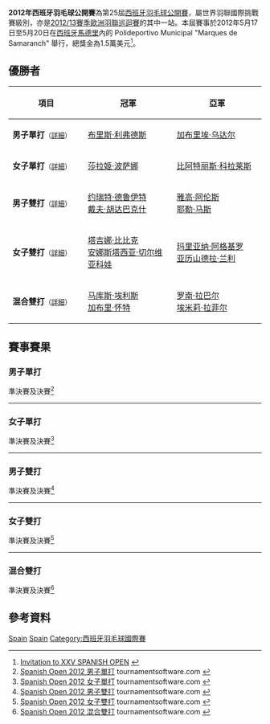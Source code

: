 {{noteTA|G1=Badminton}}
{{infobox badminton event
|name           = 2012年西班牙羽毛球公開賽
|image          = 
|size           = 
|caption        =
|dates          = 2012年5月17日－5月20日
|number_edition = 第25屆
|level          = 4A
|prize_money    = 1.5萬美元
|location       = {{ESP}}[[馬德里|馬德里]]
|venue          = Polideportivo Municipal "Marques de Samaranch"
|previous       = 2011年西班牙羽毛球公開賽 
|next           = 2013年西班牙羽毛球公開賽
}}
'''2012年西班牙羽毛球公開賽'''為第25屆[[西班牙羽毛球公開賽|西班牙羽毛球公開賽]]，屬世界羽聯國際挑戰賽級別，亦是[[2012/13賽季歐洲羽聯巡迴賽|2012/13賽季歐洲羽聯巡迴賽]]的其中一站。本屆賽事於2012年5月17日至5月20日在[[西班牙|西班牙]][[馬德里|馬德里]]內的 Polideportivo Municipal "Marques de Samaranch" 舉行，總獎金為1.5萬美元<ref>[http://www.bwfbadminton.org/file_download.aspx?id=327714&tid=1 Invitation to XXV SPANISH OPEN] {{Wayback|url=http://www.bwfbadminton.org/file_download.aspx?id=327714&tid=1 |date=20150923221727 }}{{en}}</ref>。

== 優勝者 ==
{| class=wikitable style="font-size:small"
!width="200"|項目
!width="250"|冠軍
!width="250"|亞軍
|-
|'''男子單打'''<small>（[[#男子單打|詳細]]）</small>
|{{flagicon|FRA}} [[布里斯·利弗德斯|布里斯·利弗德斯]]
|{{flagicon|SWE}} [[加布里埃·乌达尔|加布里埃·乌达尔]]
|-
|'''女子單打'''<small>（[[#女子單打|詳細]]）</small>
|{{flagicon|THA}} [[莎拉姬·波萨娜|莎拉姬·波萨娜]]
|{{flagicon|ESP}} [[比阿特丽斯·科拉莱斯|比阿特丽斯·科拉莱斯]]
|-
|'''男子雙打'''<small>（[[#男子雙打|詳細]]）</small>
|{{flagicon|NED}} [[约瑞特·德鲁伊特|约瑞特·德鲁伊特]]<br/>{{flagicon|NED}} [[戴夫·胡达巴克什|戴夫·胡达巴克什]]
|{{flagicon|NED}} [[雅高·阿伦斯|雅高·阿伦斯]]<br/>{{flagicon|NED}} [[耶勒·马斯|耶勒·马斯]]
|-
|'''女子雙打'''<small>（[[#女子雙打|詳細]]）</small>
|{{flagicon|RUS}} [[塔吉娜·比比克|塔吉娜·比比克]]<br/>{{flagicon|RUS}} [[安娜斯塔西亚·切尔维亚科娃|安娜斯塔西亚·切尔维亚科娃]]
|{{flagicon|ENG}} [[玛里亚纳·阿格基罗|玛里亚纳·阿格基罗]]<br/>{{flagicon|ENG}} [[亚历山德拉·兰利|亚历山德拉·兰利]]
|-
|'''混合雙打'''<small>（[[#混合雙打|詳細]]）</small>
|{{flagicon|ENG}} [[马库斯·埃利斯|马库斯·埃利斯]]<br/>{{flagicon|ENG}} [[加布里·怀特|加布里·怀特]]
|{{flagicon|FRA}} [[罗南·拉巴尔|罗南·拉巴尔]]<br/>{{flagicon|FRA}} [[埃米莉·拉菲尔|埃米莉·拉菲尔]]
|}

== 賽事賽果 ==
=== 男子單打 ===
;準決賽及決賽<ref name="MS">[http://www.tournamentsoftware.com/sport/draw.aspx?id=7A6E23EC-4D16-4965-9E58-CCFBF58D88CB&draw=2 Spanish Open 2012 男子單打] tournamentsoftware.com {{en}}</ref>
{{4TeamBracket-Tennis3-v2
| team-width=200
| RD1-seed1=1
| RD1-team1={{flagicon|ESP}} [[巴勃罗·阿维安|巴勃罗·阿维安]]
| RD1-score1-1='''21
| RD1-score1-2=18
| RD1-score1-3=23
| RD1-seed2=PFQ
| RD1-team2='''{{flagicon|SWE}} [[加布里埃·乌达尔|加布里埃·乌达尔]]
| RD1-score2-1=16
| RD1-score2-2='''21
| RD1-score2-3='''25

| RD1-seed3=3
| RD1-team3='''{{flagicon|FRA}} [[布里斯·利弗德斯|布里斯·利弗德斯]]
| RD1-score3-1='''21
| RD1-score3-2='''21
| RD1-score3-3=
| RD1-seed4=7
| RD1-team4={{flagicon|DEN}} [[乔希姆·佩尔森|乔希姆·佩尔森]]
| RD1-score4-1=19
| RD1-score4-2=13
| RD1-score4-3=

| RD2-seed1=PFQ
| RD2-team1={{flagicon|SWE}} [[加布里埃·乌达尔|加布里埃·乌达尔]]
| RD2-score1-1=14
| RD2-score1-2='''24
| RD2-score1-3=18
| RD2-seed2=3
| RD2-team2='''{{flagicon|FRA}} [[布里斯·利弗德斯|布里斯·利弗德斯]]
| RD2-score2-1='''21
| RD2-score2-2=12
| RD2-score2-3='''21
}}
----

=== 女子單打 ===
;準決賽及決賽<ref name="WS">[http://www.tournamentsoftware.com/sport/draw.aspx?id=7A6E23EC-4D16-4965-9E58-CCFBF58D88CB&draw=4 Spanish Open 2012 女子單打] tournamentsoftware.com {{en}}</ref>
{{4TeamBracket-Tennis3-v2
| team-width=200
| RD1-seed1=1
| RD1-team1={{flagicon|ESP}} [[卡罗列娜·马琳|卡罗列娜·马琳]]
| RD1-score1-1=18
| RD1-score1-2='''21
| RD1-score1-3=21
| RD1-seed2=3
| RD1-team2='''{{flagicon|THA}} [[莎拉姬·波萨娜|莎拉姬·波萨娜]]
| RD1-score2-1='''21
| RD1-score2-2=19
| RD1-score2-3='''23

| RD1-seed3=8
| RD1-team3='''{{flagicon|ESP}} [[比阿特丽斯·科拉莱斯|比阿特丽斯·科拉莱斯]]
| RD1-score3-1='''21
| RD1-score3-2='''21
| RD1-score3-3=
| RD1-seed4=5
| RD1-team4={{flagicon|GRE}} [[安妮·哈尔德·延森|安妮·哈尔德·延森]]
| RD1-score4-1=14
| RD1-score4-2=18
| RD1-score4-3=

| RD2-seed1=3
| RD2-team1='''{{flagicon|THA}} [[莎拉姬·波萨娜|莎拉姬·波萨娜]]
| RD2-score1-1='''21
| RD2-score1-2=13
| RD2-score1-3='''21
| RD2-seed2=8
| RD2-team2={{flagicon|ESP}} [[比阿特丽斯·科拉莱斯|比阿特丽斯·科拉莱斯]]
| RD2-score2-1=11
| RD2-score2-2='''21
| RD2-score2-3=14
}}
----

=== 男子雙打 ===
;準決賽及決賽<ref name="MD">[http://www.tournamentsoftware.com/sport/draw.aspx?id=7A6E23EC-4D16-4965-9E58-CCFBF58D88CB&draw=6 Spanish Open 2012 男子雙打] tournamentsoftware.com {{en}}</ref>
{{4TeamBracket-Tennis3-v2
| team-width=200
| RD1-seed1=1
| RD1-team1='''{{flagicon|NED}} [[约瑞特·德鲁伊特|约瑞特·德鲁伊特]]<br/> {{flagicon|NED}} [[戴夫·胡达巴克什|戴夫·胡达巴克什]]
| RD1-score1-1='''21
| RD1-score1-2='''22
| RD1-score1-3=
| RD1-seed2=3
| RD1-team2={{flagicon|FRA}} [[罗南·拉巴尔|罗南·拉巴尔]]<br/> {{flagicon|FRA}} [[马蒂亚斯·凯尔|马蒂亚斯·凯尔]]
| RD1-score2-1=16
| RD1-score2-2=20
| RD1-score2-3=

| RD1-seed3=4
| RD1-team3='''{{flagicon|NED}} [[雅高·阿伦斯|雅高·阿伦斯]]<br/> {{flagicon|NED}} [[耶勒·马斯|耶勒·马斯]]
| RD1-score3-1=16
| RD1-score3-2='''23
| RD1-score3-3='''21
| RD1-seed4=
| RD1-team4={{flagicon|ENG}} [[马库斯·埃利斯|马库斯·埃利斯]]<br/> {{flagicon|SCO}} [[保罗·范·里特维德|保罗·范·里特维德]]
| RD1-score4-1='''21
| RD1-score4-2=21
| RD1-score4-3=15

| RD2-seed1=1
| RD2-team1='''{{flagicon|NED}} [[约瑞特·德鲁伊特|约瑞特·德鲁伊特]]<br/> {{flagicon|NED}} [[戴夫·胡达巴克什|戴夫·胡达巴克什]]
| RD2-score1-1='''21
| RD2-score1-2=21
| RD2-score1-3='''21
| RD2-seed2=4
| RD2-team2={{flagicon|NED}} [[雅高·阿伦斯|雅高·阿伦斯]]<br/> {{flagicon|NED}} [[耶勒·马斯|耶勒·马斯]]
| RD2-score2-1=16
| RD2-score2-2='''23
| RD2-score2-3=13
}}
----

=== 女子雙打 ===
;準決賽及決賽<ref name="WD">[http://www.tournamentsoftware.com/sport/draw.aspx?id=7A6E23EC-4D16-4965-9E58-CCFBF58D88CB&draw=7 Spanish Open 2012 女子雙打] tournamentsoftware.com {{en}}</ref>
{{4TeamBracket-Tennis3-v2
| team-width=200
| RD1-seed1=
| RD1-team1={{flagicon|ENG}} [[凯特·罗伯特肖|凯特·罗伯特肖]]<br/> {{flagicon|ENG}} [[加布里·怀特|加布里·怀特]]
| RD1-score1-1=19
| RD1-score1-2='''21
| RD1-score1-3=15
| RD1-seed2=
| RD1-team2='''{{flagicon|ENG}} [[玛里亚纳·阿格基罗|玛里亚纳·阿格基罗]]<br/> {{flagicon|ENG}} [[亚历山德拉·兰利|亚历山德拉·兰利]]
| RD1-score2-1='''21
| RD1-score2-2=18
| RD1-score2-3='''21

| RD1-seed3=
| RD1-team3='''{{nowrap|{{flagicon|RUS}} [[塔吉娜·比比克|塔吉娜·比比克]]<br/> {{flagicon|RUS}} [[安娜斯塔西亚·切尔维亚科娃|安娜斯塔西亚·切尔维亚科娃]]}}
| RD1-score3-1='''21
| RD1-score3-2='''26
| RD1-score3-3=
| RD1-seed4=
| RD1-team4={{flagicon|ENG}} [[劳伦·史密斯|劳伦·史密斯]]<br/> {{flagicon|ENG}} [[珍妮·沃尔沃克|珍妮·沃尔沃克]]
| RD1-score4-1=17
| RD1-score4-2=24
| RD1-score4-3=

| RD2-seed1=
| RD2-team1={{flagicon|ENG}} [[玛里亚纳·阿格基罗|玛里亚纳·阿格基罗]]<br/> {{flagicon|ENG}} [[亚历山德拉·兰利|亚历山德拉·兰利]]
| RD2-score1-1='''21
| RD2-score1-2=16
| RD2-score1-3=18
| RD2-seed2=
| RD2-team2='''{{nowrap|{{flagicon|RUS}} [[塔吉娜·比比克|塔吉娜·比比克]]<br/> {{flagicon|RUS}} [[安娜斯塔西亚·切尔维亚科娃|安娜斯塔西亚·切尔维亚科娃]]}}
| RD2-score2-1=12
| RD2-score2-2='''21
| RD2-score2-3='''21
}}
----

=== 混合雙打 ===
;準決賽及決賽<ref name="XD">[http://www.tournamentsoftware.com/sport/draw.aspx?id=7A6E23EC-4D16-4965-9E58-CCFBF58D88CB&draw=9 Spanish Open 2012 混合雙打] tournamentsoftware.com {{en}}</ref>
{{4TeamBracket-Tennis3-v2
| team-width=200
| RD1-seed1=
| RD1-team1={{flagicon|ENG}} [[加里·福克斯|加里·福克斯]]<br/> {{flagicon|ENG}} [[萨曼塔·沃德|萨曼塔·沃德]]
| RD1-score1-1=20
| RD1-score1-2=11
| RD1-score1-3=
| RD1-seed2=
| RD1-team2='''{{flagicon|FRA}} [[罗南·拉巴尔|罗南·拉巴尔]]<br/> {{flagicon|FRA}} [[埃米莉·拉菲尔|埃米莉·拉菲尔]]
| RD1-score2-1='''22
| RD1-score2-2='''21
| RD1-score2-3=

| RD1-seed3=
| RD1-team3={{nowrap|{{flagicon|DEN}} [[安德斯·斯考劳普·拉斯姆森|安德斯·斯考劳普·拉斯姆森]]<br/> {{flagicon|DEN}} [[萨拉·蒂格森|萨拉·蒂格森]]}}
| RD1-score3-1=14
| RD1-score3-2=19
| RD1-score3-3=
| RD1-seed4=
| RD1-team4='''{{flagicon|ENG}} [[马库斯·埃利斯|马库斯·埃利斯]]<br/> {{flagicon|ENG}} [[加布里·怀特|加布里·怀特]]
| RD1-score4-1='''21
| RD1-score4-2='''21
| RD1-score4-3=

| RD2-seed1=
| RD2-team1={{flagicon|FRA}} [[罗南·拉巴尔|罗南·拉巴尔]]<br/> {{flagicon|FRA}} [[埃米莉·拉菲尔|埃米莉·拉菲尔]]
| RD2-score1-1=9
| RD2-score1-2=13
| RD2-score1-3=
| RD2-seed2=
| RD2-team2='''{{flagicon|ENG}} [[马库斯·埃利斯|马库斯·埃利斯]]<br/> {{flagicon|ENG}} [[加布里·怀特|加布里·怀特]]
| RD2-score2-1='''21
| RD2-score2-2='''21
| RD2-score2-3=
}}

== 參考資料 ==
{{Reflist}}

[[Category:2012年世界羽聯國際挑戰賽|Spain]]
[[Category:2012/13賽季歐洲羽聯巡迴賽|Spain]]
[[Category:西班牙羽毛球國際賽|Category:西班牙羽毛球國際賽]]